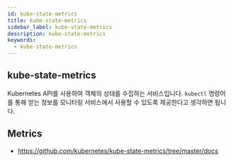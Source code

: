 ```yaml
---
id: kube-state-metrics
title: kube-state-metrics
sidebar_label: kube-state-metrics
description: kube-state-metrics
keywords:
  - kube-state-metrics
---
```


## kube-state-metrics

Kubernetes API를 사용하여 객체의 상태를 수집하는 서비스입니다. `kubectl` 명령어를 통해 얻는 정보를 모니터링 서비스에서 사용할 수 있도록 제공한다고 생각하면 됩니다.

## Metrics

- https://github.com/kubernetes/kube-state-metrics/tree/master/docs
